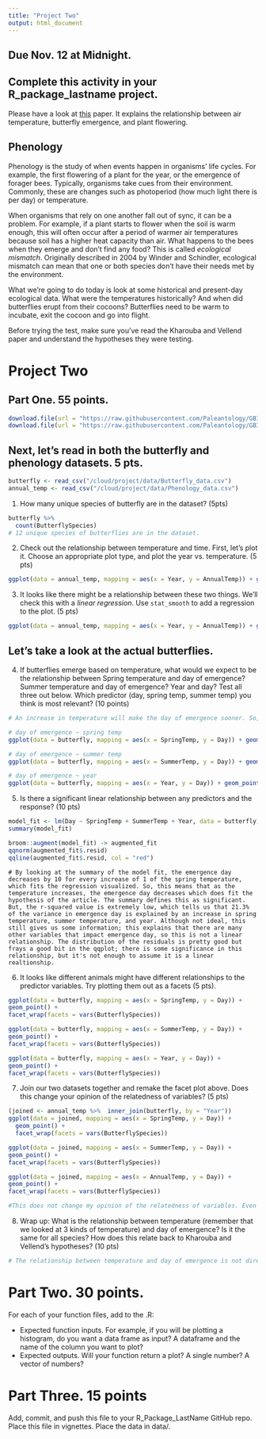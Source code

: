 ```yaml
---
title: "Project Two"
output: html_document
---
```

## Due Nov. 12 at Midnight.
## Complete this activity in your R_package_lastname project.

Please have a look at [this](https://besjournals.onlinelibrary.wiley.com/doi/full/10.1111/1365-2656.12373) paper. It explains the relationship between air temperature, butterfly emergence, and plant flowering.


##  Phenology 

Phenology is the study of when events happen in organisms' life cycles. For example, the first flowering of a plant for the year, or the emergence of forager bees. Typically, organisms take cues from their environment. Commonly, these are changes such as photoperiod (how much light there is per day) or temperature. 

When organisms that rely on one another fall out of sync, it can be a problem. For example, if a plant starts to flower when the soil is warm enough, this will often occur after a period of warmer air temperatures because soil has a higher heat capacity than air. What happens to the bees when they emerge and don't find any food? This is called *ecological mismatch*. Originally described in 2004 by Winder and Schindler, ecological mismatch can mean that one or both species don't have their needs met by the environment. 

What we're going to do today is look at some historical and present-day ecological data. What were the temperatures historically? And when did butterflies erupt from their cocoons? Butterflies need to be warm to incubate, exit the cocoon and go into flight. 

Before trying the test, make sure you've read the Kharouba and Vellend paper and understand the hypotheses they were testing.

# Project Two

## Part One. 55 points.

```r
download.file(url = "https://raw.githubusercontent.com/Paleantology/GBIO153H/master/data/Butterfly_data.csv", destfile = "data/Butterfly_data.csv")
download.file(url = "https://raw.githubusercontent.com/Paleantology/GBIO153H/master/data/Phenology_data.csv", destfile = "data/Phenology_data.csv")
```

## Next, let's read in both the butterfly and phenology datasets. 5 pts.

```r
butterfly <- read_csv("/cloud/project/data/Butterfly_data.csv")
annual_temp <- read_csv("/cloud/project/data/Phenology_data.csv")
```


1) How many unique species of butterfly are in the dataset? (5pts)


```r
butterfly %>% 
  count(ButterflySpecies)
# 12 unique species of butterflies are in the dataset.
```

2) Check out the relationship between temperature and time. First, let's plot it. Choose an appropriate plot type, and plot the year vs. temperature. (5 pts)
```r
ggplot(data = annual_temp, mapping = aes(x = Year, y = AnnualTemp)) + geom_point()
```


3. It looks like there might be a relationship between these two things. We'll check this with a *linear regression*. Use `stat_smooth` to add a regression to the plot. (5 pts)


```r
ggplot(data = annual_temp, mapping = aes(x = Year, y = AnnualTemp)) + geom_point() + stat_smooth()
```

## Let's take a look at the actual butterflies.

4) If butterflies emerge based on temperature, what would we expect to be the relationship between Spring temperature and day of emergence? Summer temperature and day of emergence? Year and day? Test all three out below. Which predictor (day, spring temp, summer temp) you think is most relevant? (10 points)

```r
# An increase in temperature will make the day of emergence sooner. So, a higher Spring temperature value would decrease the emergence day, and a higher Summer temperature value would also decrease the day but at a lesser rate than spring temperatures because butterflies usually emerge in the spring. I would expect the increase in year to also decrease the day because yearly temperatures increase over time (according to the phenology data set), but the increase is not as much as the change in spring and summer temperatures. After plotting each of them, I think the spring temperature is the most relevant on day of emergence because there is a general decrease in emergence day as the spring temperature increases (when comparing it to summer and year).

# day of emergence ~ spring temp
ggplot(data = butterfly, mapping = aes(x = SpringTemp, y = Day)) + geom_point() + stat_smooth()

# day of emergence ~ summer temp
ggplot(data = butterfly, mapping = aes(x = SummerTemp, y = Day)) + geom_point() + stat_smooth()

# day of emergence ~ year
ggplot(data = butterfly, mapping = aes(x = Year, y = Day)) + geom_point() + stat_smooth()

```


5) Is there a significant linear relationship between any predictors and the response? (10 pts)

```r

model_fit <- lm(Day ~ SpringTemp + SummerTemp + Year, data = butterfly)
summary(model_fit)

broom::augment(model_fit) -> augmented_fit
qqnorm(augmented_fit$.resid)
qqline(augmented_fit$.resid, col = "red")

```

```
# By looking at the summary of the model fit, the emergence day decreases by 10 for every increase of 1 of the spring temperature, which fits the regression visualized. So, this means that as the temperature increases, the emergence day decreases which does fit the hypothesis of the article. The summary defines this as significant. But, the r-squared value is extremely low, which tells us that 21.3% of the variance in emergence day is explained by an increase in spring temperature, summer temperature, and year. Although not ideal, this still gives us some information; this explains that there are many other variables that impact emergence day, so this is not a linear relationship. The distribution of the residuals is pretty good but frays a good bit in the qqplot; there is some significance in this relationship, but it's not enough to assume it is a linear realtionship.
```

6) It looks like different animals might have different relationships to the predictor variables. Try plotting them out as a facets (5 pts).


```r

ggplot(data = butterfly, mapping = aes(x = SpringTemp, y = Day)) +
geom_point() +
facet_wrap(facets = vars(ButterflySpecies))

ggplot(data = butterfly, mapping = aes(x = SummerTemp, y = Day)) +
geom_point() +
facet_wrap(facets = vars(ButterflySpecies))

ggplot(data = butterfly, mapping = aes(x = Year, y = Day)) +
geom_point() +
facet_wrap(facets = vars(ButterflySpecies)) 

```


7) Join our two datasets together and remake the facet plot above. Does this change your opinion of the relatedness of variables? (5 pts)


```r
(joined <- annual_temp %>%  inner_join(butterfly, by = "Year"))
ggplot(data = joined, mapping = aes(x = SpringTemp, y = Day)) +
  geom_point() +
  facet_wrap(facets = vars(ButterflySpecies))

ggplot(data = joined, mapping = aes(x = SummerTemp, y = Day)) +
geom_point() +
facet_wrap(facets = vars(ButterflySpecies))

ggplot(data = joined, mapping = aes(x = AnnualTemp, y = Day)) +
geom_point() +
facet_wrap(facets = vars(ButterflySpecies))

#This does not change my opinion of the relatedness of variables. Even though the new "AnnualTemp" is added into the dataset, there is still no linear relationship between annual temperature and emergence. This does indicate that the variance depends on species, however. It's not very efficient to group all of the species into one plot because they all behave differently.
```

8) Wrap up: What is the relationship between temperature (remember that we looked at 3 kinds of temperature) and day of emergence? Is it the same for all species? How does this relate back to Kharouba and Vellend's hypotheses? (10 pts)


```r
# The relationship between temperature and day of emergence is not directly linear due to all of the factors that effect butterfly emergence. This relates back to the hypothesis in support of it, because the authors hypothesize that there are many other variables involved in this relationship, which is evident in the nonlinear plots. For some species, there seems to be a decreasing linear relationship between emergence day and temperature, but I think it's mainly because there isn't much data on those species. This is a good example of "correlation does not equal causation". Emergence day does decrease as temperatures increase for some species, which is in support of their hypothesis. But, it's not a direct correlation and there's much more involved, which is similar to what Kharouba and Vellend concluded as well. 
```

# Part Two. 30 points.

For each of your function files, add to the .R:

+ Expected function inputs. For example, if you will be plotting a histogram, do you want a data frame as input? A dataframe and the name of the column you want to plot? 
+ Expected outputs. Will your function return a plot? A single number? A vector of numbers? 

# Part Three. 15 points

Add, commit, and push this file to your R_Package_LastName GitHub repo. Place this file in vignettes. Place the data in data/.
